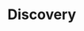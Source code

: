 # Discovery


<ul className="grid grid-cols-1 md:grid-cols-2 lg:grid-cols-3 xl:grid-cols-4 gap-4 -ml-6">
<ReferenceCard
    title="Active"
    description="Displays most active ETF/Mutual funds from wsj.com/market-data"
    url="/terminal/reference/etf/disc/active"
    command="true"
/>
<ReferenceCard
    title="Decliners"
    description="Displays top ETF/Mutual fund decliners from wsj.com/market-data"
    url="/terminal/reference/etf/disc/decliners"
    command="true"
/>
<ReferenceCard
    title="Gainers"
    description="Displays top ETF/Mutual fund gainers from wsj.com/market-data"
    url="/terminal/reference/etf/disc/gainers"
    command="true"
/>
</ul>
